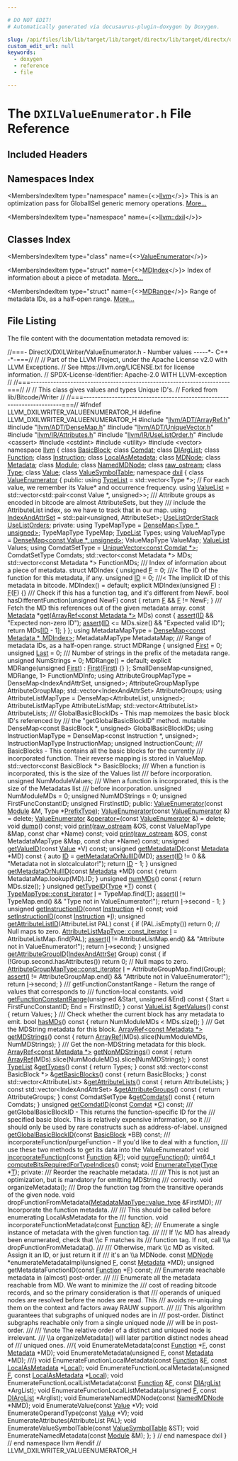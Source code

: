 ```yaml
---

# DO NOT EDIT!
# Automatically generated via docusaurus-plugin-doxygen by Doxygen.

slug: /api/files/lib/lib/target/lib/target/directx/lib/target/directx/dxilwriter/dxilvalueenumerator-h
custom_edit_url: null
keywords:
  - doxygen
  - reference
  - file

---
```





# The `DXILValueEnumerator.h` File Reference

<DoxygenPage pluginConfig={pluginConfig}>



## Included Headers

<IncludesList>
<IncludesListItem
  filePath="llvm/ADT/ArrayRef.h"
  permalink="/docs/api/files/include/include/llvm/include/llvm/adt/arrayref-h"
  isLocal="true" />
<IncludesListItem
  filePath="llvm/ADT/DenseMap.h"
  permalink="/docs/api/files/include/include/llvm/include/llvm/adt/densemap-h"
  isLocal="true" />
<IncludesListItem
  filePath="llvm/ADT/UniqueVector.h"
  permalink="/docs/api/files/include/include/llvm/include/llvm/adt/uniquevector-h"
  isLocal="true" />
<IncludesListItem
  filePath="llvm/IR/Attributes.h"
  permalink="/docs/api/files/include/include/llvm/include/llvm/ir/attributes-h"
  isLocal="true" />
<IncludesListItem
  filePath="llvm/IR/UseListOrder.h"
  permalink="/docs/api/files/include/include/llvm/include/llvm/ir/uselistorder-h"
  isLocal="true" />
<IncludesListItem
  filePath="cassert"
  permalink=""
  isLocal="false" />
<IncludesListItem
  filePath="cstdint"
  permalink=""
  isLocal="false" />
<IncludesListItem
  filePath="utility"
  permalink=""
  isLocal="false" />
<IncludesListItem
  filePath="vector"
  permalink=""
  isLocal="false" />
</IncludesList>

## Namespaces Index

<MembersIndex>

<MembersIndexItem
  type="namespace"
  name={<><a href="/docs/api/namespaces/llvm">llvm</a></>}>
This is an optimization pass for GlobalISel generic memory operations. <a href="/docs/api/namespaces/llvm/#details">More...</a>
</MembersIndexItem>

<MembersIndexItem
  type="namespace"
  name={<><a href="/docs/api/namespaces/llvm/dxil">llvm::dxil</a></>}>
</MembersIndexItem>

</MembersIndex>

## Classes Index

<MembersIndex>

<MembersIndexItem
  type="class"
  name={<><a href="/docs/api/classes/llvm/dxil/valueenumerator">ValueEnumerator</a></>}>
</MembersIndexItem>

<MembersIndexItem
  type="struct"
  name={<><a href="/docs/api/structs/llvm/dxil/valueenumerator/mdindex">MDIndex</a></>}>
Index of information about a piece of metadata. <a href="/docs/api/structs/llvm/dxil/valueenumerator/mdindex/#details">More...</a>
</MembersIndexItem>

<MembersIndexItem
  type="struct"
  name={<><a href="/docs/api/structs/llvm/dxil/valueenumerator/mdrange">MDRange</a></>}>
Range of metadata IDs, as a half-open range. <a href="/docs/api/structs/llvm/dxil/valueenumerator/mdrange/#details">More...</a>
</MembersIndexItem>

</MembersIndex>


## File Listing

The file content with the documentation metadata removed is:

<ProgramListing>

<Link id="l00001" /><CodeLine lineNumber="1"><Highlight kind="comment">//===- DirectX/DXILWriter/ValueEnumerator.h - Number values -----&#42;- C++ -&#42;-===//</Highlight><Highlight kind="normal"></Highlight></CodeLine>
<Link id="l00002" /><CodeLine lineNumber="2"><Highlight kind="normal"></Highlight><Highlight kind="comment">//</Highlight><Highlight kind="normal"></Highlight></CodeLine>
<Link id="l00003" /><CodeLine lineNumber="3"><Highlight kind="normal"></Highlight><Highlight kind="comment">// Part of the LLVM Project, under the Apache License v2.0 with LLVM Exceptions.</Highlight><Highlight kind="normal"></Highlight></CodeLine>
<Link id="l00004" /><CodeLine lineNumber="4"><Highlight kind="normal"></Highlight><Highlight kind="comment">// See https://llvm.org/LICENSE.txt for license information.</Highlight><Highlight kind="normal"></Highlight></CodeLine>
<Link id="l00005" /><CodeLine lineNumber="5"><Highlight kind="normal"></Highlight><Highlight kind="comment">// SPDX-License-Identifier: Apache-2.0 WITH LLVM-exception</Highlight><Highlight kind="normal"></Highlight></CodeLine>
<Link id="l00006" /><CodeLine lineNumber="6"><Highlight kind="normal"></Highlight><Highlight kind="comment">//</Highlight><Highlight kind="normal"></Highlight></CodeLine>
<Link id="l00007" /><CodeLine lineNumber="7"><Highlight kind="normal"></Highlight><Highlight kind="comment">//===----------------------------------------------------------------------===//</Highlight><Highlight kind="normal"></Highlight></CodeLine>
<Link id="l00008" /><CodeLine lineNumber="8"><Highlight kind="normal"></Highlight><Highlight kind="comment">//</Highlight><Highlight kind="normal"></Highlight></CodeLine>
<Link id="l00009" /><CodeLine lineNumber="9"><Highlight kind="normal"></Highlight><Highlight kind="comment">// This class gives values and types Unique ID&#39;s.</Highlight><Highlight kind="normal"></Highlight></CodeLine>
<Link id="l00010" /><CodeLine lineNumber="10"><Highlight kind="normal"></Highlight><Highlight kind="comment">// Forked from lib/Bitcode/Writer</Highlight><Highlight kind="normal"></Highlight></CodeLine>
<Link id="l00011" /><CodeLine lineNumber="11"><Highlight kind="normal"></Highlight><Highlight kind="comment">//</Highlight><Highlight kind="normal"></Highlight></CodeLine>
<Link id="l00012" /><CodeLine lineNumber="12"><Highlight kind="normal"></Highlight><Highlight kind="comment">//===----------------------------------------------------------------------===//</Highlight><Highlight kind="normal"></Highlight></CodeLine>
<Link id="l00013" /><CodeLine lineNumber="13"><Highlight kind="normal"></Highlight></CodeLine>
<Link id="l00014" /><CodeLine lineNumber="14"><Highlight kind="normal"></Highlight><Highlight kind="preprocessor">#ifndef LLVM&#95;DXILWRITER&#95;VALUEENUMERATOR&#95;H</Highlight><Highlight kind="normal"></Highlight></CodeLine>
<Link id="l00015" /><CodeLine lineNumber="15"><Highlight kind="normal"></Highlight><Highlight kind="preprocessor">#define LLVM&#95;DXILWRITER&#95;VALUEENUMERATOR&#95;H</Highlight><Highlight kind="normal"></Highlight></CodeLine>
<Link id="l00016" /><CodeLine lineNumber="16"><Highlight kind="normal"></Highlight></CodeLine>
<Link id="l00017" /><CodeLine lineNumber="17"><Highlight kind="normal"></Highlight><Highlight kind="preprocessor">#include &quot;<a href="/docs/api/files/include/include/llvm/include/llvm/adt/arrayref-h">llvm/ADT/ArrayRef.h</a>&quot;</Highlight><Highlight kind="normal"></Highlight></CodeLine>
<Link id="l00018" /><CodeLine lineNumber="18"><Highlight kind="normal"></Highlight><Highlight kind="preprocessor">#include &quot;<a href="/docs/api/files/include/include/llvm/include/llvm/adt/densemap-h">llvm/ADT/DenseMap.h</a>&quot;</Highlight><Highlight kind="normal"></Highlight></CodeLine>
<Link id="l00019" /><CodeLine lineNumber="19"><Highlight kind="normal"></Highlight><Highlight kind="preprocessor">#include &quot;<a href="/docs/api/files/include/include/llvm/include/llvm/adt/uniquevector-h">llvm/ADT/UniqueVector.h</a>&quot;</Highlight><Highlight kind="normal"></Highlight></CodeLine>
<Link id="l00020" /><CodeLine lineNumber="20"><Highlight kind="normal"></Highlight><Highlight kind="preprocessor">#include &quot;<a href="/docs/api/files/include/include/llvm/include/llvm/ir/attributes-h">llvm/IR/Attributes.h</a>&quot;</Highlight><Highlight kind="normal"></Highlight></CodeLine>
<Link id="l00021" /><CodeLine lineNumber="21"><Highlight kind="normal"></Highlight><Highlight kind="preprocessor">#include &quot;<a href="/docs/api/files/include/include/llvm/include/llvm/ir/uselistorder-h">llvm/IR/UseListOrder.h</a>&quot;</Highlight><Highlight kind="normal"></Highlight></CodeLine>
<Link id="l00022" /><CodeLine lineNumber="22"><Highlight kind="normal"></Highlight><Highlight kind="preprocessor">#include &lt;cassert&gt;</Highlight><Highlight kind="normal"></Highlight></CodeLine>
<Link id="l00023" /><CodeLine lineNumber="23"><Highlight kind="normal"></Highlight><Highlight kind="preprocessor">#include &lt;cstdint&gt;</Highlight><Highlight kind="normal"></Highlight></CodeLine>
<Link id="l00024" /><CodeLine lineNumber="24"><Highlight kind="normal"></Highlight><Highlight kind="preprocessor">#include &lt;utility&gt;</Highlight><Highlight kind="normal"></Highlight></CodeLine>
<Link id="l00025" /><CodeLine lineNumber="25"><Highlight kind="normal"></Highlight><Highlight kind="preprocessor">#include &lt;vector&gt;</Highlight><Highlight kind="normal"></Highlight></CodeLine>
<Link id="l00026" /><CodeLine lineNumber="26"><Highlight kind="normal"></Highlight></CodeLine>
<Link id="l00027" /><CodeLine lineNumber="27"><Highlight kind="normal"></Highlight><Highlight kind="keyword">namespace </Highlight><Highlight kind="normal"><a href="/docs/api/namespaces/llvm">llvm</a> &#123;</Highlight></CodeLine>
<Link id="l00028" /><CodeLine lineNumber="28"><Highlight kind="normal"></Highlight></CodeLine>
<Link id="l00029" /><CodeLine lineNumber="29"><Highlight kind="normal"></Highlight><Highlight kind="keyword">class </Highlight><Highlight kind="normal"><a href="/docs/api/classes/llvm/basicblock">BasicBlock</a>;</Highlight></CodeLine>
<Link id="l00030" /><CodeLine lineNumber="30"><Highlight kind="normal"></Highlight><Highlight kind="keyword">class </Highlight><Highlight kind="normal"><a href="/docs/api/classes/llvm/comdat">Comdat</a>;</Highlight></CodeLine>
<Link id="l00031" /><CodeLine lineNumber="31"><Highlight kind="normal"></Highlight><Highlight kind="keyword">class </Highlight><Highlight kind="normal"><a href="/docs/api/classes/llvm/diarglist">DIArgList</a>;</Highlight></CodeLine>
<Link id="l00032" /><CodeLine lineNumber="32"><Highlight kind="normal"></Highlight><Highlight kind="keyword">class </Highlight><Highlight kind="normal"><a href="/docs/api/classes/llvm/function">Function</a>;</Highlight></CodeLine>
<Link id="l00033" /><CodeLine lineNumber="33"><Highlight kind="normal"></Highlight><Highlight kind="keyword">class </Highlight><Highlight kind="normal"><a href="/docs/api/classes/llvm/instruction">Instruction</a>;</Highlight></CodeLine>
<Link id="l00034" /><CodeLine lineNumber="34"><Highlight kind="normal"></Highlight><Highlight kind="keyword">class </Highlight><Highlight kind="normal"><a href="/docs/api/classes/llvm/localasmetadata">LocalAsMetadata</a>;</Highlight></CodeLine>
<Link id="l00035" /><CodeLine lineNumber="35"><Highlight kind="normal"></Highlight><Highlight kind="keyword">class </Highlight><Highlight kind="normal"><a href="/docs/api/classes/llvm/mdnode">MDNode</a>;</Highlight></CodeLine>
<Link id="l00036" /><CodeLine lineNumber="36"><Highlight kind="normal"></Highlight><Highlight kind="keyword">class </Highlight><Highlight kind="normal"><a href="/docs/api/classes/llvm/metadata">Metadata</a>;</Highlight></CodeLine>
<Link id="l00037" /><CodeLine lineNumber="37"><Highlight kind="normal"></Highlight><Highlight kind="keyword">class </Highlight><Highlight kind="normal"><a href="/docs/api/classes/llvm/module">Module</a>;</Highlight></CodeLine>
<Link id="l00038" /><CodeLine lineNumber="38"><Highlight kind="normal"></Highlight><Highlight kind="keyword">class </Highlight><Highlight kind="normal"><a href="/docs/api/classes/llvm/namedmdnode">NamedMDNode</a>;</Highlight></CodeLine>
<Link id="l00039" /><CodeLine lineNumber="39"><Highlight kind="normal"></Highlight><Highlight kind="keyword">class </Highlight><Highlight kind="normal"><a href="/docs/api/classes/llvm/raw-ostream">raw&#95;ostream</a>;</Highlight></CodeLine>
<Link id="l00040" /><CodeLine lineNumber="40"><Highlight kind="normal"></Highlight><Highlight kind="keyword">class </Highlight><Highlight kind="normal"><a href="/docs/api/classes/llvm/type">Type</a>;</Highlight></CodeLine>
<Link id="l00041" /><CodeLine lineNumber="41"><Highlight kind="normal"></Highlight><Highlight kind="keyword">class </Highlight><Highlight kind="normal"><a href="/docs/api/classes/llvm/value">Value</a>;</Highlight></CodeLine>
<Link id="l00042" /><CodeLine lineNumber="42"><Highlight kind="normal"></Highlight><Highlight kind="keyword">class </Highlight><Highlight kind="normal"><a href="/docs/api/classes/llvm/valuesymboltable">ValueSymbolTable</a>;</Highlight></CodeLine>
<Link id="l00043" /><CodeLine lineNumber="43"><Highlight kind="normal"></Highlight></CodeLine>
<Link id="l00044" /><CodeLine lineNumber="44"><Highlight kind="normal"></Highlight><Highlight kind="keyword">namespace </Highlight><Highlight kind="normal"><a href="/docs/api/namespaces/llvm/dxil">dxil</a> &#123;</Highlight></CodeLine>
<Link id="l00045" /><CodeLine lineNumber="45"><Highlight kind="normal"></Highlight></CodeLine>
<Link id="l00046" /><CodeLine lineNumber="46" lineLink="/docs/api/classes/llvm/dxil/valueenumerator"><Highlight kind="normal"></Highlight><Highlight kind="keyword">class </Highlight><Highlight kind="normal"><a href="/docs/api/classes/llvm/dxil/valueenumerator/#a462551b180e939bad5a404fc6cb38a9b">ValueEnumerator</a> &#123;</Highlight></CodeLine>
<Link id="l00047" /><CodeLine lineNumber="47"><Highlight kind="normal"></Highlight><Highlight kind="keyword">public</Highlight><Highlight kind="normal">:</Highlight></CodeLine>
<Link id="l00048" /><CodeLine lineNumber="48" lineLink="/docs/api/classes/llvm/dxil/valueenumerator/#ac0af5db8d6ee429fc6fc30773bb7ff5f"><Highlight kind="normal">  </Highlight><Highlight kind="keyword">using </Highlight><Highlight kind="normal"><a href="/docs/api/classes/llvm/dxil/valueenumerator/#ac0af5db8d6ee429fc6fc30773bb7ff5f">TypeList</a> = std::vector&lt;Type &#42;&gt;;</Highlight></CodeLine>
<Link id="l00049" /><CodeLine lineNumber="49"><Highlight kind="normal"></Highlight></CodeLine>
<Link id="l00050" /><CodeLine lineNumber="50"><Highlight kind="normal">  </Highlight><Highlight kind="comment">// For each value, we remember its Value&#42; and occurrence frequency.</Highlight><Highlight kind="normal"></Highlight></CodeLine>
<Link id="l00051" /><CodeLine lineNumber="51" lineLink="/docs/api/classes/llvm/dxil/valueenumerator/#a500f47a5ec54168e714782aa5bd43ade"><Highlight kind="normal">  </Highlight><Highlight kind="keyword">using </Highlight><Highlight kind="normal"><a href="/docs/api/classes/llvm/dxil/valueenumerator/#a500f47a5ec54168e714782aa5bd43ade">ValueList</a> = std::vector&lt;std::pair&lt;const Value &#42;, unsigned&gt;&gt;;</Highlight></CodeLine>
<Link id="l00052" /><CodeLine lineNumber="52"><Highlight kind="normal"></Highlight><Highlight kind="comment"></Highlight></CodeLine>
<Link id="l00053" /><CodeLine lineNumber="53"><Highlight kind="comment">  /// Attribute groups as encoded in bitcode are almost AttributeSets, but they</Highlight></CodeLine>
<Link id="l00054" /><CodeLine lineNumber="54"><Highlight kind="comment">  /// include the AttributeList index, so we have to track that in our map.</Highlight><Highlight kind="normal"></Highlight></CodeLine>
<Link id="l00055" /><CodeLine lineNumber="55" lineLink="/docs/api/classes/llvm/dxil/valueenumerator/#a1c29858ac94eeebd2c97ff010566b499"><Highlight kind="normal">  </Highlight><Highlight kind="keyword">using </Highlight><Highlight kind="normal"><a href="/docs/api/classes/llvm/dxil/valueenumerator/#a1c29858ac94eeebd2c97ff010566b499">IndexAndAttrSet</a> = std::pair&lt;unsigned, AttributeSet&gt;;</Highlight></CodeLine>
<Link id="l00056" /><CodeLine lineNumber="56"><Highlight kind="normal"></Highlight></CodeLine>
<Link id="l00057" /><CodeLine lineNumber="57" lineLink="/docs/api/classes/llvm/dxil/valueenumerator/#ad850361c30d839e4d4dac76559042bbd"><Highlight kind="normal">  <a href="/docs/api/namespaces/llvm/#a9a43e3984f6c051e29ffdf7b92db894f">UseListOrderStack</a> <a href="/docs/api/classes/llvm/dxil/valueenumerator/#ad850361c30d839e4d4dac76559042bbd">UseListOrders</a>;</Highlight></CodeLine>
<Link id="l00058" /><CodeLine lineNumber="58"><Highlight kind="normal"></Highlight></CodeLine>
<Link id="l00059" /><CodeLine lineNumber="59"><Highlight kind="normal"></Highlight><Highlight kind="keyword">private</Highlight><Highlight kind="normal">:</Highlight></CodeLine>
<Link id="l00060" /><CodeLine lineNumber="60"><Highlight kind="normal">  </Highlight><Highlight kind="keyword">using </Highlight><Highlight kind="normal">TypeMapType = <a href="/docs/api/classes/llvm/densemap">DenseMap&lt;Type &#42;, unsigned&gt;</a>;</Highlight></CodeLine>
<Link id="l00061" /><CodeLine lineNumber="61"><Highlight kind="normal">  TypeMapType TypeMap;</Highlight></CodeLine>
<Link id="l00062" /><CodeLine lineNumber="62"><Highlight kind="normal">  <a href="/docs/api/classes/llvm/dxil/valueenumerator/#ac0af5db8d6ee429fc6fc30773bb7ff5f">TypeList</a> Types;</Highlight></CodeLine>
<Link id="l00063" /><CodeLine lineNumber="63"><Highlight kind="normal"></Highlight></CodeLine>
<Link id="l00064" /><CodeLine lineNumber="64"><Highlight kind="normal">  </Highlight><Highlight kind="keyword">using </Highlight><Highlight kind="normal">ValueMapType = <a href="/docs/api/classes/llvm/densemap">DenseMap&lt;const Value &#42;, unsigned&gt;</a>;</Highlight></CodeLine>
<Link id="l00065" /><CodeLine lineNumber="65"><Highlight kind="normal">  ValueMapType ValueMap;</Highlight></CodeLine>
<Link id="l00066" /><CodeLine lineNumber="66"><Highlight kind="normal">  <a href="/docs/api/classes/llvm/dxil/valueenumerator/#a500f47a5ec54168e714782aa5bd43ade">ValueList</a> Values;</Highlight></CodeLine>
<Link id="l00067" /><CodeLine lineNumber="67"><Highlight kind="normal"></Highlight></CodeLine>
<Link id="l00068" /><CodeLine lineNumber="68"><Highlight kind="normal">  </Highlight><Highlight kind="keyword">using </Highlight><Highlight kind="normal">ComdatSetType = <a href="/docs/api/classes/llvm/uniquevector">UniqueVector&lt;const Comdat &#42;&gt;</a>;</Highlight></CodeLine>
<Link id="l00069" /><CodeLine lineNumber="69"><Highlight kind="normal">  ComdatSetType Comdats;</Highlight></CodeLine>
<Link id="l00070" /><CodeLine lineNumber="70"><Highlight kind="normal"></Highlight></CodeLine>
<Link id="l00071" /><CodeLine lineNumber="71"><Highlight kind="normal">  std::vector&lt;const Metadata &#42;&gt; MDs;</Highlight></CodeLine>
<Link id="l00072" /><CodeLine lineNumber="72"><Highlight kind="normal">  std::vector&lt;const Metadata &#42;&gt; FunctionMDs;</Highlight></CodeLine>
<Link id="l00073" /><CodeLine lineNumber="73"><Highlight kind="normal"></Highlight><Highlight kind="comment"></Highlight></CodeLine>
<Link id="l00074" /><CodeLine lineNumber="74"><Highlight kind="comment">  /// Index of information about a piece of metadata.</Highlight><Highlight kind="normal"></Highlight></CodeLine>
<Link id="l00075" /><CodeLine lineNumber="75"><Highlight kind="normal">  </Highlight><Highlight kind="keyword">struct </Highlight><Highlight kind="normal">MDIndex &#123;</Highlight></CodeLine>
<Link id="l00076" /><CodeLine lineNumber="76"><Highlight kind="normal">    </Highlight><Highlight kind="keywordtype">unsigned</Highlight><Highlight kind="normal"> <a href="/docs/api/files/lib/lib/support/md5-cpp/#a96d73bbd7af15cb1fc38c3f4a3bd82e9">F</a> = 0;  </Highlight><Highlight kind="comment">///&lt; The ID of the function for this metadata, if any.</Highlight><Highlight kind="normal"></Highlight></CodeLine>
<Link id="l00077" /><CodeLine lineNumber="77"><Highlight kind="normal">    </Highlight><Highlight kind="keywordtype">unsigned</Highlight><Highlight kind="normal"> <a href="/docs/api/namespaces/llvm/callingconv/#abdf8cf606905c10634e831390981b0ed">ID</a> = 0; </Highlight><Highlight kind="comment">///&lt; The implicit ID of this metadata in bitcode.</Highlight><Highlight kind="normal"></Highlight></CodeLine>
<Link id="l00078" /><CodeLine lineNumber="78"><Highlight kind="normal"></Highlight></CodeLine>
<Link id="l00079" /><CodeLine lineNumber="79"><Highlight kind="normal">    MDIndex() = </Highlight><Highlight kind="keywordflow">default</Highlight><Highlight kind="normal">;</Highlight></CodeLine>
<Link id="l00080" /><CodeLine lineNumber="80"><Highlight kind="normal">    </Highlight><Highlight kind="keyword">explicit</Highlight><Highlight kind="normal"> MDIndex(</Highlight><Highlight kind="keywordtype">unsigned</Highlight><Highlight kind="normal"> <a href="/docs/api/files/lib/lib/support/md5-cpp/#a96d73bbd7af15cb1fc38c3f4a3bd82e9">F</a>) : <a href="/docs/api/files/lib/lib/support/md5-cpp/#a96d73bbd7af15cb1fc38c3f4a3bd82e9">F</a>(<a href="/docs/api/files/lib/lib/support/md5-cpp/#a96d73bbd7af15cb1fc38c3f4a3bd82e9">F</a>) &#123;&#125;</Highlight></CodeLine>
<Link id="l00081" /><CodeLine lineNumber="81"><Highlight kind="normal"></Highlight><Highlight kind="comment"></Highlight></CodeLine>
<Link id="l00082" /><CodeLine lineNumber="82"><Highlight kind="comment">    /// Check if this has a function tag, and it&#39;s different from NewF.</Highlight><Highlight kind="normal"></Highlight></CodeLine>
<Link id="l00083" /><CodeLine lineNumber="83"><Highlight kind="normal">    </Highlight><Highlight kind="keywordtype">bool</Highlight><Highlight kind="normal"> hasDifferentFunction(</Highlight><Highlight kind="keywordtype">unsigned</Highlight><Highlight kind="normal"> NewF)</Highlight><Highlight kind="keyword"> const </Highlight><Highlight kind="normal">&#123; </Highlight><Highlight kind="keywordflow">return</Highlight><Highlight kind="normal"> <a href="/docs/api/files/lib/lib/support/md5-cpp/#a96d73bbd7af15cb1fc38c3f4a3bd82e9">F</a> &amp;&amp; <a href="/docs/api/files/lib/lib/support/md5-cpp/#a96d73bbd7af15cb1fc38c3f4a3bd82e9">F</a> != NewF; &#125;</Highlight></CodeLine>
<Link id="l00084" /><CodeLine lineNumber="84"><Highlight kind="normal"></Highlight><Highlight kind="comment"></Highlight></CodeLine>
<Link id="l00085" /><CodeLine lineNumber="85"><Highlight kind="comment">    /// Fetch the MD this references out of the given metadata array.</Highlight><Highlight kind="normal"></Highlight></CodeLine>
<Link id="l00086" /><CodeLine lineNumber="86"><Highlight kind="normal">    </Highlight><Highlight kind="keyword">const</Highlight><Highlight kind="normal"> <a href="/docs/api/classes/llvm/metadata">Metadata</a> &#42;<a href="/docs/api/namespaces/llvm/#a73257f51950d9ea50955e3fb9c724a25">get</a>(<a href="/docs/api/classes/llvm/arrayref">ArrayRef&lt;const Metadata &#42;&gt;</a> MDs)</Highlight><Highlight kind="keyword"> const </Highlight><Highlight kind="normal">&#123;</Highlight></CodeLine>
<Link id="l00087" /><CodeLine lineNumber="87"><Highlight kind="normal">      <a href="/docs/api/files/lib/lib/target/lib/target/amdgpu/silowercontrolflow-cpp/#a4868c5d81c5ccc98c47aeab6244346a0">assert</a>(<a href="/docs/api/namespaces/llvm/callingconv/#abdf8cf606905c10634e831390981b0ed">ID</a> &amp;&amp; </Highlight><Highlight kind="stringliteral">&quot;Expected non-zero ID&quot;</Highlight><Highlight kind="normal">);</Highlight></CodeLine>
<Link id="l00088" /><CodeLine lineNumber="88"><Highlight kind="normal">      <a href="/docs/api/files/lib/lib/target/lib/target/amdgpu/silowercontrolflow-cpp/#a4868c5d81c5ccc98c47aeab6244346a0">assert</a>(<a href="/docs/api/namespaces/llvm/callingconv/#abdf8cf606905c10634e831390981b0ed">ID</a> &lt;= MDs.size() &amp;&amp; </Highlight><Highlight kind="stringliteral">&quot;Expected valid ID&quot;</Highlight><Highlight kind="normal">);</Highlight></CodeLine>
<Link id="l00089" /><CodeLine lineNumber="89"><Highlight kind="normal">      </Highlight><Highlight kind="keywordflow">return</Highlight><Highlight kind="normal"> MDs&#91;<a href="/docs/api/namespaces/llvm/callingconv/#abdf8cf606905c10634e831390981b0ed">ID</a> - 1&#93;;</Highlight></CodeLine>
<Link id="l00090" /><CodeLine lineNumber="90"><Highlight kind="normal">    &#125;</Highlight></CodeLine>
<Link id="l00091" /><CodeLine lineNumber="91"><Highlight kind="normal">  &#125;;</Highlight></CodeLine>
<Link id="l00092" /><CodeLine lineNumber="92"><Highlight kind="normal"></Highlight></CodeLine>
<Link id="l00093" /><CodeLine lineNumber="93"><Highlight kind="normal">  </Highlight><Highlight kind="keyword">using </Highlight><Highlight kind="normal">MetadataMapType = <a href="/docs/api/classes/llvm/densemap">DenseMap&lt;const Metadata &#42;, MDIndex&gt;</a>;</Highlight></CodeLine>
<Link id="l00094" /><CodeLine lineNumber="94"><Highlight kind="normal">  MetadataMapType MetadataMap;</Highlight></CodeLine>
<Link id="l00095" /><CodeLine lineNumber="95"><Highlight kind="normal"></Highlight><Highlight kind="comment"></Highlight></CodeLine>
<Link id="l00096" /><CodeLine lineNumber="96"><Highlight kind="comment">  /// Range of metadata IDs, as a half-open range.</Highlight><Highlight kind="normal"></Highlight></CodeLine>
<Link id="l00097" /><CodeLine lineNumber="97"><Highlight kind="normal">  </Highlight><Highlight kind="keyword">struct </Highlight><Highlight kind="normal">MDRange &#123;</Highlight></CodeLine>
<Link id="l00098" /><CodeLine lineNumber="98"><Highlight kind="normal">    </Highlight><Highlight kind="keywordtype">unsigned</Highlight><Highlight kind="normal"> <a href="/docs/api/namespaces/llvm/#a9eb4f5b98b70ee4fab9614ed58282c1fa7fb55ed0b7a30342ba6da306428cae04">First</a> = 0;</Highlight></CodeLine>
<Link id="l00099" /><CodeLine lineNumber="99"><Highlight kind="normal">    </Highlight><Highlight kind="keywordtype">unsigned</Highlight><Highlight kind="normal"> <a href="/docs/api/namespaces/llvm/#ac10d13c57a7adf4a1f140afd5321309bad55b30607c2a9a2616347d6edb789f6b">Last</a> = 0;</Highlight></CodeLine>
<Link id="l00100" /><CodeLine lineNumber="100"><Highlight kind="normal"></Highlight><Highlight kind="comment"></Highlight></CodeLine>
<Link id="l00101" /><CodeLine lineNumber="101"><Highlight kind="comment">    /// Number of strings in the prefix of the metadata range.</Highlight><Highlight kind="normal"></Highlight></CodeLine>
<Link id="l00102" /><CodeLine lineNumber="102"><Highlight kind="normal">    </Highlight><Highlight kind="keywordtype">unsigned</Highlight><Highlight kind="normal"> NumStrings = 0;</Highlight></CodeLine>
<Link id="l00103" /><CodeLine lineNumber="103"><Highlight kind="normal"></Highlight></CodeLine>
<Link id="l00104" /><CodeLine lineNumber="104"><Highlight kind="normal">    MDRange() = </Highlight><Highlight kind="keywordflow">default</Highlight><Highlight kind="normal">;</Highlight></CodeLine>
<Link id="l00105" /><CodeLine lineNumber="105"><Highlight kind="normal">    </Highlight><Highlight kind="keyword">explicit</Highlight><Highlight kind="normal"> MDRange(</Highlight><Highlight kind="keywordtype">unsigned</Highlight><Highlight kind="normal"> <a href="/docs/api/namespaces/llvm/#a9eb4f5b98b70ee4fab9614ed58282c1fa7fb55ed0b7a30342ba6da306428cae04">First</a>) : <a href="/docs/api/namespaces/llvm/#a9eb4f5b98b70ee4fab9614ed58282c1fa7fb55ed0b7a30342ba6da306428cae04">First</a>(<a href="/docs/api/namespaces/llvm/#a9eb4f5b98b70ee4fab9614ed58282c1fa7fb55ed0b7a30342ba6da306428cae04">First</a>) &#123;&#125;</Highlight></CodeLine>
<Link id="l00106" /><CodeLine lineNumber="106"><Highlight kind="normal">  &#125;;</Highlight></CodeLine>
<Link id="l00107" /><CodeLine lineNumber="107"><Highlight kind="normal">  SmallDenseMap&lt;unsigned, MDRange, 1&gt; FunctionMDInfo;</Highlight></CodeLine>
<Link id="l00108" /><CodeLine lineNumber="108"><Highlight kind="normal"></Highlight></CodeLine>
<Link id="l00109" /><CodeLine lineNumber="109"><Highlight kind="normal">  </Highlight><Highlight kind="keyword">using </Highlight><Highlight kind="normal">AttributeGroupMapType = DenseMap&lt;IndexAndAttrSet, unsigned&gt;;</Highlight></CodeLine>
<Link id="l00110" /><CodeLine lineNumber="110"><Highlight kind="normal">  AttributeGroupMapType AttributeGroupMap;</Highlight></CodeLine>
<Link id="l00111" /><CodeLine lineNumber="111"><Highlight kind="normal">  std::vector&lt;IndexAndAttrSet&gt; AttributeGroups;</Highlight></CodeLine>
<Link id="l00112" /><CodeLine lineNumber="112"><Highlight kind="normal"></Highlight></CodeLine>
<Link id="l00113" /><CodeLine lineNumber="113"><Highlight kind="normal">  </Highlight><Highlight kind="keyword">using </Highlight><Highlight kind="normal">AttributeListMapType = DenseMap&lt;AttributeList, unsigned&gt;;</Highlight></CodeLine>
<Link id="l00114" /><CodeLine lineNumber="114"><Highlight kind="normal">  AttributeListMapType AttributeListMap;</Highlight></CodeLine>
<Link id="l00115" /><CodeLine lineNumber="115"><Highlight kind="normal">  std::vector&lt;AttributeList&gt; AttributeLists;</Highlight></CodeLine>
<Link id="l00116" /><CodeLine lineNumber="116"><Highlight kind="normal"></Highlight><Highlight kind="comment"></Highlight></CodeLine>
<Link id="l00117" /><CodeLine lineNumber="117"><Highlight kind="comment">  /// GlobalBasicBlockIDs - This map memoizes the basic block ID&#39;s referenced by</Highlight></CodeLine>
<Link id="l00118" /><CodeLine lineNumber="118"><Highlight kind="comment">  /// the &quot;getGlobalBasicBlockID&quot; method.</Highlight><Highlight kind="normal"></Highlight></CodeLine>
<Link id="l00119" /><CodeLine lineNumber="119"><Highlight kind="normal">  </Highlight><Highlight kind="keyword">mutable</Highlight><Highlight kind="normal"> DenseMap&lt;const BasicBlock &#42;, unsigned&gt; GlobalBasicBlockIDs;</Highlight></CodeLine>
<Link id="l00120" /><CodeLine lineNumber="120"><Highlight kind="normal"></Highlight></CodeLine>
<Link id="l00121" /><CodeLine lineNumber="121"><Highlight kind="normal">  </Highlight><Highlight kind="keyword">using </Highlight><Highlight kind="normal">InstructionMapType = DenseMap&lt;const Instruction &#42;, unsigned&gt;;</Highlight></CodeLine>
<Link id="l00122" /><CodeLine lineNumber="122"><Highlight kind="normal">  InstructionMapType InstructionMap;</Highlight></CodeLine>
<Link id="l00123" /><CodeLine lineNumber="123"><Highlight kind="normal">  </Highlight><Highlight kind="keywordtype">unsigned</Highlight><Highlight kind="normal"> InstructionCount;</Highlight></CodeLine>
<Link id="l00124" /><CodeLine lineNumber="124"><Highlight kind="normal"></Highlight><Highlight kind="comment"></Highlight></CodeLine>
<Link id="l00125" /><CodeLine lineNumber="125"><Highlight kind="comment">  /// BasicBlocks - This contains all the basic blocks for the currently</Highlight></CodeLine>
<Link id="l00126" /><CodeLine lineNumber="126"><Highlight kind="comment">  /// incorporated function.  Their reverse mapping is stored in ValueMap.</Highlight><Highlight kind="normal"></Highlight></CodeLine>
<Link id="l00127" /><CodeLine lineNumber="127"><Highlight kind="normal">  std::vector&lt;const BasicBlock &#42;&gt; BasicBlocks;</Highlight></CodeLine>
<Link id="l00128" /><CodeLine lineNumber="128"><Highlight kind="normal"></Highlight><Highlight kind="comment"></Highlight></CodeLine>
<Link id="l00129" /><CodeLine lineNumber="129"><Highlight kind="comment">  /// When a function is incorporated, this is the size of the Values list</Highlight></CodeLine>
<Link id="l00130" /><CodeLine lineNumber="130"><Highlight kind="comment">  /// before incorporation.</Highlight><Highlight kind="normal"></Highlight></CodeLine>
<Link id="l00131" /><CodeLine lineNumber="131"><Highlight kind="normal">  </Highlight><Highlight kind="keywordtype">unsigned</Highlight><Highlight kind="normal"> NumModuleValues;</Highlight></CodeLine>
<Link id="l00132" /><CodeLine lineNumber="132"><Highlight kind="normal"></Highlight><Highlight kind="comment"></Highlight></CodeLine>
<Link id="l00133" /><CodeLine lineNumber="133"><Highlight kind="comment">  /// When a function is incorporated, this is the size of the Metadatas list</Highlight></CodeLine>
<Link id="l00134" /><CodeLine lineNumber="134"><Highlight kind="comment">  /// before incorporation.</Highlight><Highlight kind="normal"></Highlight></CodeLine>
<Link id="l00135" /><CodeLine lineNumber="135"><Highlight kind="normal">  </Highlight><Highlight kind="keywordtype">unsigned</Highlight><Highlight kind="normal"> NumModuleMDs = 0;</Highlight></CodeLine>
<Link id="l00136" /><CodeLine lineNumber="136"><Highlight kind="normal">  </Highlight><Highlight kind="keywordtype">unsigned</Highlight><Highlight kind="normal"> NumMDStrings = 0;</Highlight></CodeLine>
<Link id="l00137" /><CodeLine lineNumber="137"><Highlight kind="normal"></Highlight></CodeLine>
<Link id="l00138" /><CodeLine lineNumber="138"><Highlight kind="normal">  </Highlight><Highlight kind="keywordtype">unsigned</Highlight><Highlight kind="normal"> FirstFuncConstantID;</Highlight></CodeLine>
<Link id="l00139" /><CodeLine lineNumber="139"><Highlight kind="normal">  </Highlight><Highlight kind="keywordtype">unsigned</Highlight><Highlight kind="normal"> FirstInstID;</Highlight></CodeLine>
<Link id="l00140" /><CodeLine lineNumber="140"><Highlight kind="normal"></Highlight></CodeLine>
<Link id="l00141" /><CodeLine lineNumber="141"><Highlight kind="normal"></Highlight><Highlight kind="keyword">public</Highlight><Highlight kind="normal">:</Highlight></CodeLine>
<Link id="l00142" /><CodeLine lineNumber="142"><Highlight kind="normal">  <a href="/docs/api/classes/llvm/dxil/valueenumerator/#a462551b180e939bad5a404fc6cb38a9b">ValueEnumerator</a>(</Highlight><Highlight kind="keyword">const</Highlight><Highlight kind="normal"> <a href="/docs/api/files/lib/lib/codegen/machinecheckdebugify-cpp/#a85892acfa8970627e9bd9c9815f15c25">Module</a> &amp;M, Type &#42;<a href="/docs/api/files/lib/lib/ir/asmwriter-cpp/#aec73ab739d6b324c9753c7071afd6c2f">PrefixType</a>);</Highlight></CodeLine>
<Link id="l00143" /><CodeLine lineNumber="143" lineLink="/docs/api/classes/llvm/dxil/valueenumerator/#ad277f8b054dba63761c3d9129533f6bf"><Highlight kind="normal">  <a href="/docs/api/classes/llvm/dxil/valueenumerator/#ad277f8b054dba63761c3d9129533f6bf">ValueEnumerator</a>(</Highlight><Highlight kind="keyword">const</Highlight><Highlight kind="normal"> <a href="/docs/api/classes/llvm/dxil/valueenumerator/#a462551b180e939bad5a404fc6cb38a9b">ValueEnumerator</a> &amp;) = </Highlight><Highlight kind="keyword">delete</Highlight><Highlight kind="normal">;</Highlight></CodeLine>
<Link id="l00144" /><CodeLine lineNumber="144" lineLink="/docs/api/classes/llvm/dxil/valueenumerator/#a795992be3f5d887ec3be8b296686b6b5"><Highlight kind="normal">  <a href="/docs/api/classes/llvm/dxil/valueenumerator/#a462551b180e939bad5a404fc6cb38a9b">ValueEnumerator</a> &amp;<a href="/docs/api/classes/llvm/dxil/valueenumerator/#a795992be3f5d887ec3be8b296686b6b5">operator=</a>(</Highlight><Highlight kind="keyword">const</Highlight><Highlight kind="normal"> <a href="/docs/api/classes/llvm/dxil/valueenumerator/#a462551b180e939bad5a404fc6cb38a9b">ValueEnumerator</a> &amp;) = </Highlight><Highlight kind="keyword">delete</Highlight><Highlight kind="normal">;</Highlight></CodeLine>
<Link id="l00145" /><CodeLine lineNumber="145"><Highlight kind="normal"></Highlight></CodeLine>
<Link id="l00146" /><CodeLine lineNumber="146" lineLink="/docs/api/classes/llvm/dxil/valueenumerator/#a7afb2ba57f754a82e9d11e4ed34e7a0e"><Highlight kind="normal">  </Highlight><Highlight kind="keywordtype">void</Highlight><Highlight kind="normal"> <a href="/docs/api/classes/llvm/dxil/valueenumerator/#a7afb2ba57f754a82e9d11e4ed34e7a0e">dump</a>() </Highlight><Highlight kind="keyword">const</Highlight><Highlight kind="normal">;</Highlight></CodeLine>
<Link id="l00147" /><CodeLine lineNumber="147" lineLink="/docs/api/classes/llvm/dxil/valueenumerator/#aa98b0115730d6020c83d8ca797b6bdfa"><Highlight kind="normal">  </Highlight><Highlight kind="keywordtype">void</Highlight><Highlight kind="normal"> <a href="/docs/api/classes/llvm/dxil/valueenumerator/#aa98b0115730d6020c83d8ca797b6bdfa">print</a>(<a href="/docs/api/classes/llvm/raw-ostream">raw&#95;ostream</a> &amp;OS, </Highlight><Highlight kind="keyword">const</Highlight><Highlight kind="normal"> ValueMapType &amp;Map, </Highlight><Highlight kind="keyword">const</Highlight><Highlight kind="normal"> </Highlight><Highlight kind="keywordtype">char</Highlight><Highlight kind="normal"> &#42;Name) </Highlight><Highlight kind="keyword">const</Highlight><Highlight kind="normal">;</Highlight></CodeLine>
<Link id="l00148" /><CodeLine lineNumber="148" lineLink="/docs/api/classes/llvm/dxil/valueenumerator/#a8bf1a5429d851a271c2d307a5140f193"><Highlight kind="normal">  </Highlight><Highlight kind="keywordtype">void</Highlight><Highlight kind="normal"> <a href="/docs/api/classes/llvm/dxil/valueenumerator/#a8bf1a5429d851a271c2d307a5140f193">print</a>(<a href="/docs/api/classes/llvm/raw-ostream">raw&#95;ostream</a> &amp;OS, </Highlight><Highlight kind="keyword">const</Highlight><Highlight kind="normal"> MetadataMapType &amp;Map,</Highlight></CodeLine>
<Link id="l00149" /><CodeLine lineNumber="149"><Highlight kind="normal">             </Highlight><Highlight kind="keyword">const</Highlight><Highlight kind="normal"> </Highlight><Highlight kind="keywordtype">char</Highlight><Highlight kind="normal"> &#42;Name) </Highlight><Highlight kind="keyword">const</Highlight><Highlight kind="normal">;</Highlight></CodeLine>
<Link id="l00150" /><CodeLine lineNumber="150"><Highlight kind="normal"></Highlight></CodeLine>
<Link id="l00151" /><CodeLine lineNumber="151" lineLink="/docs/api/classes/llvm/dxil/valueenumerator/#a0f5257c82a8bcfa88ffb28059314bc03"><Highlight kind="normal">  </Highlight><Highlight kind="keywordtype">unsigned</Highlight><Highlight kind="normal"> <a href="/docs/api/classes/llvm/dxil/valueenumerator/#a0f5257c82a8bcfa88ffb28059314bc03">getValueID</a>(</Highlight><Highlight kind="keyword">const</Highlight><Highlight kind="normal"> <a href="/docs/api/classes/llvm/value">Value</a> &#42;V) </Highlight><Highlight kind="keyword">const</Highlight><Highlight kind="normal">;</Highlight></CodeLine>
<Link id="l00152" /><CodeLine lineNumber="152"><Highlight kind="normal"></Highlight></CodeLine>
<Link id="l00153" /><CodeLine lineNumber="153" lineLink="/docs/api/classes/llvm/dxil/valueenumerator/#a5e1aaee48a9972d579f8d851876bf72a"><Highlight kind="normal">  </Highlight><Highlight kind="keywordtype">unsigned</Highlight><Highlight kind="normal"> <a href="/docs/api/classes/llvm/dxil/valueenumerator/#a5e1aaee48a9972d579f8d851876bf72a">getMetadataID</a>(</Highlight><Highlight kind="keyword">const</Highlight><Highlight kind="normal"> <a href="/docs/api/classes/llvm/metadata">Metadata</a> &#42;MD)</Highlight><Highlight kind="keyword"> const </Highlight><Highlight kind="normal">&#123;</Highlight></CodeLine>
<Link id="l00154" /><CodeLine lineNumber="154"><Highlight kind="normal">    </Highlight><Highlight kind="keyword">auto</Highlight><Highlight kind="normal"> <a href="/docs/api/namespaces/llvm/callingconv/#abdf8cf606905c10634e831390981b0ed">ID</a> = <a href="/docs/api/classes/llvm/dxil/valueenumerator/#a3d172d0368ef83377333762703629aec">getMetadataOrNullID</a>(MD);</Highlight></CodeLine>
<Link id="l00155" /><CodeLine lineNumber="155"><Highlight kind="normal">    <a href="/docs/api/files/lib/lib/target/lib/target/amdgpu/silowercontrolflow-cpp/#a4868c5d81c5ccc98c47aeab6244346a0">assert</a>(<a href="/docs/api/namespaces/llvm/callingconv/#abdf8cf606905c10634e831390981b0ed">ID</a> != 0 &amp;&amp; </Highlight><Highlight kind="stringliteral">&quot;Metadata not in slotcalculator!&quot;</Highlight><Highlight kind="normal">);</Highlight></CodeLine>
<Link id="l00156" /><CodeLine lineNumber="156"><Highlight kind="normal">    </Highlight><Highlight kind="keywordflow">return</Highlight><Highlight kind="normal"> <a href="/docs/api/namespaces/llvm/callingconv/#abdf8cf606905c10634e831390981b0ed">ID</a> - 1;</Highlight></CodeLine>
<Link id="l00157" /><CodeLine lineNumber="157"><Highlight kind="normal">  &#125;</Highlight></CodeLine>
<Link id="l00158" /><CodeLine lineNumber="158"><Highlight kind="normal"></Highlight></CodeLine>
<Link id="l00159" /><CodeLine lineNumber="159" lineLink="/docs/api/classes/llvm/dxil/valueenumerator/#a3d172d0368ef83377333762703629aec"><Highlight kind="normal">  </Highlight><Highlight kind="keywordtype">unsigned</Highlight><Highlight kind="normal"> <a href="/docs/api/classes/llvm/dxil/valueenumerator/#a3d172d0368ef83377333762703629aec">getMetadataOrNullID</a>(</Highlight><Highlight kind="keyword">const</Highlight><Highlight kind="normal"> <a href="/docs/api/classes/llvm/metadata">Metadata</a> &#42;MD)</Highlight><Highlight kind="keyword"> const </Highlight><Highlight kind="normal">&#123;</Highlight></CodeLine>
<Link id="l00160" /><CodeLine lineNumber="160"><Highlight kind="normal">    </Highlight><Highlight kind="keywordflow">return</Highlight><Highlight kind="normal"> MetadataMap.lookup(MD).ID;</Highlight></CodeLine>
<Link id="l00161" /><CodeLine lineNumber="161"><Highlight kind="normal">  &#125;</Highlight></CodeLine>
<Link id="l00162" /><CodeLine lineNumber="162"><Highlight kind="normal"></Highlight></CodeLine>
<Link id="l00163" /><CodeLine lineNumber="163" lineLink="/docs/api/classes/llvm/dxil/valueenumerator/#af13d9a92b4a7c28de9b74448a990ca3a"><Highlight kind="normal">  </Highlight><Highlight kind="keywordtype">unsigned</Highlight><Highlight kind="normal"> <a href="/docs/api/classes/llvm/dxil/valueenumerator/#af13d9a92b4a7c28de9b74448a990ca3a">numMDs</a>()</Highlight><Highlight kind="keyword"> const </Highlight><Highlight kind="normal">&#123; </Highlight><Highlight kind="keywordflow">return</Highlight><Highlight kind="normal"> MDs.size(); &#125;</Highlight></CodeLine>
<Link id="l00164" /><CodeLine lineNumber="164"><Highlight kind="normal"></Highlight></CodeLine>
<Link id="l00165" /><CodeLine lineNumber="165" lineLink="/docs/api/classes/llvm/dxil/valueenumerator/#accdbf5c75235e23b320fd1044976a3c0"><Highlight kind="normal">  </Highlight><Highlight kind="keywordtype">unsigned</Highlight><Highlight kind="normal"> <a href="/docs/api/classes/llvm/dxil/valueenumerator/#accdbf5c75235e23b320fd1044976a3c0">getTypeID</a>(<a href="/docs/api/classes/llvm/type">Type</a> &#42;<a href="/docs/api/files/lib/lib/target/lib/target/mips/mips16isellowering-cpp/#a0acb682b8260ab1c60b918599864e2e5">T</a>)</Highlight><Highlight kind="keyword"> const </Highlight><Highlight kind="normal">&#123;</Highlight></CodeLine>
<Link id="l00166" /><CodeLine lineNumber="166"><Highlight kind="normal">    <a href="/docs/api/classes/llvm/densemapbase/#a5784c312872bef21d9344dae0a0e8fc0">TypeMapType::const&#95;iterator</a> <a href="/docs/api/files/lib/lib/support/md5-cpp/#ac0eafdc9ee161b71e7af98af736952fd">I</a> = TypeMap.find(<a href="/docs/api/files/lib/lib/target/lib/target/mips/mips16isellowering-cpp/#a0acb682b8260ab1c60b918599864e2e5">T</a>);</Highlight></CodeLine>
<Link id="l00167" /><CodeLine lineNumber="167"><Highlight kind="normal">    <a href="/docs/api/files/lib/lib/target/lib/target/amdgpu/silowercontrolflow-cpp/#a4868c5d81c5ccc98c47aeab6244346a0">assert</a>(<a href="/docs/api/files/lib/lib/support/md5-cpp/#ac0eafdc9ee161b71e7af98af736952fd">I</a> != TypeMap.end() &amp;&amp; </Highlight><Highlight kind="stringliteral">&quot;Type not in ValueEnumerator!&quot;</Highlight><Highlight kind="normal">);</Highlight></CodeLine>
<Link id="l00168" /><CodeLine lineNumber="168"><Highlight kind="normal">    </Highlight><Highlight kind="keywordflow">return</Highlight><Highlight kind="normal"> <a href="/docs/api/files/lib/lib/support/md5-cpp/#ac0eafdc9ee161b71e7af98af736952fd">I</a>-&gt;second - 1;</Highlight></CodeLine>
<Link id="l00169" /><CodeLine lineNumber="169"><Highlight kind="normal">  &#125;</Highlight></CodeLine>
<Link id="l00170" /><CodeLine lineNumber="170"><Highlight kind="normal"></Highlight></CodeLine>
<Link id="l00171" /><CodeLine lineNumber="171" lineLink="/docs/api/classes/llvm/dxil/valueenumerator/#ace79892328c63f1e2fe3d176c4f7e220"><Highlight kind="normal">  </Highlight><Highlight kind="keywordtype">unsigned</Highlight><Highlight kind="normal"> <a href="/docs/api/classes/llvm/dxil/valueenumerator/#ace79892328c63f1e2fe3d176c4f7e220">getInstructionID</a>(</Highlight><Highlight kind="keyword">const</Highlight><Highlight kind="normal"> <a href="/docs/api/classes/llvm/instruction">Instruction</a> &#42;<a href="/docs/api/files/lib/lib/support/md5-cpp/#ac0eafdc9ee161b71e7af98af736952fd">I</a>) </Highlight><Highlight kind="keyword">const</Highlight><Highlight kind="normal">;</Highlight></CodeLine>
<Link id="l00172" /><CodeLine lineNumber="172" lineLink="/docs/api/classes/llvm/dxil/valueenumerator/#a32e8c70b032551232a6b91f72e8a492a"><Highlight kind="normal">  </Highlight><Highlight kind="keywordtype">void</Highlight><Highlight kind="normal"> <a href="/docs/api/classes/llvm/dxil/valueenumerator/#a32e8c70b032551232a6b91f72e8a492a">setInstructionID</a>(</Highlight><Highlight kind="keyword">const</Highlight><Highlight kind="normal"> <a href="/docs/api/classes/llvm/instruction">Instruction</a> &#42;<a href="/docs/api/files/lib/lib/support/md5-cpp/#ac0eafdc9ee161b71e7af98af736952fd">I</a>);</Highlight></CodeLine>
<Link id="l00173" /><CodeLine lineNumber="173"><Highlight kind="normal"></Highlight></CodeLine>
<Link id="l00174" /><CodeLine lineNumber="174" lineLink="/docs/api/classes/llvm/dxil/valueenumerator/#a59914e9dccb00b57d22367af49ee63ce"><Highlight kind="normal">  </Highlight><Highlight kind="keywordtype">unsigned</Highlight><Highlight kind="normal"> <a href="/docs/api/classes/llvm/dxil/valueenumerator/#a59914e9dccb00b57d22367af49ee63ce">getAttributeListID</a>(AttributeList PAL)</Highlight><Highlight kind="keyword"> const </Highlight><Highlight kind="normal">&#123;</Highlight></CodeLine>
<Link id="l00175" /><CodeLine lineNumber="175"><Highlight kind="normal">    </Highlight><Highlight kind="keywordflow">if</Highlight><Highlight kind="normal"> (PAL.isEmpty())</Highlight></CodeLine>
<Link id="l00176" /><CodeLine lineNumber="176"><Highlight kind="normal">      </Highlight><Highlight kind="keywordflow">return</Highlight><Highlight kind="normal"> 0; </Highlight><Highlight kind="comment">// Null maps to zero.</Highlight><Highlight kind="normal"></Highlight></CodeLine>
<Link id="l00177" /><CodeLine lineNumber="177"><Highlight kind="normal">    <a href="/docs/api/classes/llvm/densemapbase/#a5784c312872bef21d9344dae0a0e8fc0">AttributeListMapType::const&#95;iterator</a> <a href="/docs/api/files/lib/lib/support/md5-cpp/#ac0eafdc9ee161b71e7af98af736952fd">I</a> = AttributeListMap.find(PAL);</Highlight></CodeLine>
<Link id="l00178" /><CodeLine lineNumber="178"><Highlight kind="normal">    <a href="/docs/api/files/lib/lib/target/lib/target/amdgpu/silowercontrolflow-cpp/#a4868c5d81c5ccc98c47aeab6244346a0">assert</a>(<a href="/docs/api/files/lib/lib/support/md5-cpp/#ac0eafdc9ee161b71e7af98af736952fd">I</a> != AttributeListMap.end() &amp;&amp; </Highlight><Highlight kind="stringliteral">&quot;Attribute not in ValueEnumerator!&quot;</Highlight><Highlight kind="normal">);</Highlight></CodeLine>
<Link id="l00179" /><CodeLine lineNumber="179"><Highlight kind="normal">    </Highlight><Highlight kind="keywordflow">return</Highlight><Highlight kind="normal"> <a href="/docs/api/files/lib/lib/support/md5-cpp/#ac0eafdc9ee161b71e7af98af736952fd">I</a>-&gt;second;</Highlight></CodeLine>
<Link id="l00180" /><CodeLine lineNumber="180"><Highlight kind="normal">  &#125;</Highlight></CodeLine>
<Link id="l00181" /><CodeLine lineNumber="181"><Highlight kind="normal"></Highlight></CodeLine>
<Link id="l00182" /><CodeLine lineNumber="182" lineLink="/docs/api/classes/llvm/dxil/valueenumerator/#aeef88135a6f371909d4352d6161ff9af"><Highlight kind="normal">  </Highlight><Highlight kind="keywordtype">unsigned</Highlight><Highlight kind="normal"> <a href="/docs/api/classes/llvm/dxil/valueenumerator/#aeef88135a6f371909d4352d6161ff9af">getAttributeGroupID</a>(<a href="/docs/api/classes/llvm/dxil/valueenumerator/#a1c29858ac94eeebd2c97ff010566b499">IndexAndAttrSet</a> Group)</Highlight><Highlight kind="keyword"> const </Highlight><Highlight kind="normal">&#123;</Highlight></CodeLine>
<Link id="l00183" /><CodeLine lineNumber="183"><Highlight kind="normal">    </Highlight><Highlight kind="keywordflow">if</Highlight><Highlight kind="normal"> (!Group.second.hasAttributes())</Highlight></CodeLine>
<Link id="l00184" /><CodeLine lineNumber="184"><Highlight kind="normal">      </Highlight><Highlight kind="keywordflow">return</Highlight><Highlight kind="normal"> 0; </Highlight><Highlight kind="comment">// Null maps to zero.</Highlight><Highlight kind="normal"></Highlight></CodeLine>
<Link id="l00185" /><CodeLine lineNumber="185"><Highlight kind="normal">    <a href="/docs/api/classes/llvm/densemapbase/#a5784c312872bef21d9344dae0a0e8fc0">AttributeGroupMapType::const&#95;iterator</a> <a href="/docs/api/files/lib/lib/support/md5-cpp/#ac0eafdc9ee161b71e7af98af736952fd">I</a> = AttributeGroupMap.find(Group);</Highlight></CodeLine>
<Link id="l00186" /><CodeLine lineNumber="186"><Highlight kind="normal">    <a href="/docs/api/files/lib/lib/target/lib/target/amdgpu/silowercontrolflow-cpp/#a4868c5d81c5ccc98c47aeab6244346a0">assert</a>(<a href="/docs/api/files/lib/lib/support/md5-cpp/#ac0eafdc9ee161b71e7af98af736952fd">I</a> != AttributeGroupMap.end() &amp;&amp; </Highlight><Highlight kind="stringliteral">&quot;Attribute not in ValueEnumerator!&quot;</Highlight><Highlight kind="normal">);</Highlight></CodeLine>
<Link id="l00187" /><CodeLine lineNumber="187"><Highlight kind="normal">    </Highlight><Highlight kind="keywordflow">return</Highlight><Highlight kind="normal"> <a href="/docs/api/files/lib/lib/support/md5-cpp/#ac0eafdc9ee161b71e7af98af736952fd">I</a>-&gt;second;</Highlight></CodeLine>
<Link id="l00188" /><CodeLine lineNumber="188"><Highlight kind="normal">  &#125;</Highlight></CodeLine>
<Link id="l00189" /><CodeLine lineNumber="189"><Highlight kind="normal"></Highlight><Highlight kind="comment"></Highlight></CodeLine>
<Link id="l00190" /><CodeLine lineNumber="190"><Highlight kind="comment">  /// getFunctionConstantRange - Return the range of values that corresponds to</Highlight></CodeLine>
<Link id="l00191" /><CodeLine lineNumber="191"><Highlight kind="comment">  /// function-local constants.</Highlight><Highlight kind="normal"></Highlight></CodeLine>
<Link id="l00192" /><CodeLine lineNumber="192" lineLink="/docs/api/classes/llvm/dxil/valueenumerator/#adf1e9f4ea321f2d6d74fd03c41ee3396"><Highlight kind="normal">  </Highlight><Highlight kind="keywordtype">void</Highlight><Highlight kind="normal"> <a href="/docs/api/classes/llvm/dxil/valueenumerator/#adf1e9f4ea321f2d6d74fd03c41ee3396">getFunctionConstantRange</a>(</Highlight><Highlight kind="keywordtype">unsigned</Highlight><Highlight kind="normal"> &amp;Start, </Highlight><Highlight kind="keywordtype">unsigned</Highlight><Highlight kind="normal"> &amp;End)</Highlight><Highlight kind="keyword"> const </Highlight><Highlight kind="normal">&#123;</Highlight></CodeLine>
<Link id="l00193" /><CodeLine lineNumber="193"><Highlight kind="normal">    Start = FirstFuncConstantID;</Highlight></CodeLine>
<Link id="l00194" /><CodeLine lineNumber="194"><Highlight kind="normal">    End = FirstInstID;</Highlight></CodeLine>
<Link id="l00195" /><CodeLine lineNumber="195"><Highlight kind="normal">  &#125;</Highlight></CodeLine>
<Link id="l00196" /><CodeLine lineNumber="196"><Highlight kind="normal"></Highlight></CodeLine>
<Link id="l00197" /><CodeLine lineNumber="197" lineLink="/docs/api/classes/llvm/dxil/valueenumerator/#ad1dc56135e50e32f093b2a71103779e7"><Highlight kind="normal">  </Highlight><Highlight kind="keyword">const</Highlight><Highlight kind="normal"> <a href="/docs/api/classes/llvm/dxil/valueenumerator/#a500f47a5ec54168e714782aa5bd43ade">ValueList</a> &amp;<a href="/docs/api/classes/llvm/dxil/valueenumerator/#ad1dc56135e50e32f093b2a71103779e7">getValues</a>()</Highlight><Highlight kind="keyword"> const </Highlight><Highlight kind="normal">&#123; </Highlight><Highlight kind="keywordflow">return</Highlight><Highlight kind="normal"> Values; &#125;</Highlight></CodeLine>
<Link id="l00198" /><CodeLine lineNumber="198"><Highlight kind="normal"></Highlight><Highlight kind="comment"></Highlight></CodeLine>
<Link id="l00199" /><CodeLine lineNumber="199"><Highlight kind="comment">  /// Check whether the current block has any metadata to emit.</Highlight><Highlight kind="normal"></Highlight></CodeLine>
<Link id="l00200" /><CodeLine lineNumber="200" lineLink="/docs/api/classes/llvm/dxil/valueenumerator/#a5370339dbf150cb63d272722387117d8"><Highlight kind="normal">  </Highlight><Highlight kind="keywordtype">bool</Highlight><Highlight kind="normal"> <a href="/docs/api/classes/llvm/dxil/valueenumerator/#a5370339dbf150cb63d272722387117d8">hasMDs</a>()</Highlight><Highlight kind="keyword"> const </Highlight><Highlight kind="normal">&#123; </Highlight><Highlight kind="keywordflow">return</Highlight><Highlight kind="normal"> NumModuleMDs &lt; MDs.size(); &#125;</Highlight></CodeLine>
<Link id="l00201" /><CodeLine lineNumber="201"><Highlight kind="normal"></Highlight><Highlight kind="comment"></Highlight></CodeLine>
<Link id="l00202" /><CodeLine lineNumber="202"><Highlight kind="comment">  /// Get the MDString metadata for this block.</Highlight><Highlight kind="normal"></Highlight></CodeLine>
<Link id="l00203" /><CodeLine lineNumber="203" lineLink="/docs/api/classes/llvm/dxil/valueenumerator/#a53357fe0540c22ef9483524c651f979c"><Highlight kind="normal">  <a href="/docs/api/classes/llvm/arrayref">ArrayRef&lt;const Metadata &#42;&gt;</a> <a href="/docs/api/classes/llvm/dxil/valueenumerator/#a53357fe0540c22ef9483524c651f979c">getMDStrings</a>()</Highlight><Highlight kind="keyword"> const </Highlight><Highlight kind="normal">&#123;</Highlight></CodeLine>
<Link id="l00204" /><CodeLine lineNumber="204"><Highlight kind="normal">    </Highlight><Highlight kind="keywordflow">return</Highlight><Highlight kind="normal"> <a href="/docs/api/namespaces/llvm/#ab9c6b351507d3c0730f4290919d43a12">ArrayRef</a>(MDs).slice(NumModuleMDs, NumMDStrings);</Highlight></CodeLine>
<Link id="l00205" /><CodeLine lineNumber="205"><Highlight kind="normal">  &#125;</Highlight></CodeLine>
<Link id="l00206" /><CodeLine lineNumber="206"><Highlight kind="normal"></Highlight><Highlight kind="comment"></Highlight></CodeLine>
<Link id="l00207" /><CodeLine lineNumber="207"><Highlight kind="comment">  /// Get the non-MDString metadata for this block.</Highlight><Highlight kind="normal"></Highlight></CodeLine>
<Link id="l00208" /><CodeLine lineNumber="208" lineLink="/docs/api/classes/llvm/dxil/valueenumerator/#a04bb66166a22f103c34b821cda33b0eb"><Highlight kind="normal">  <a href="/docs/api/classes/llvm/arrayref">ArrayRef&lt;const Metadata &#42;&gt;</a> <a href="/docs/api/classes/llvm/dxil/valueenumerator/#a04bb66166a22f103c34b821cda33b0eb">getNonMDStrings</a>()</Highlight><Highlight kind="keyword"> const </Highlight><Highlight kind="normal">&#123;</Highlight></CodeLine>
<Link id="l00209" /><CodeLine lineNumber="209"><Highlight kind="normal">    </Highlight><Highlight kind="keywordflow">return</Highlight><Highlight kind="normal"> <a href="/docs/api/namespaces/llvm/#ab9c6b351507d3c0730f4290919d43a12">ArrayRef</a>(MDs).slice(NumModuleMDs).slice(NumMDStrings);</Highlight></CodeLine>
<Link id="l00210" /><CodeLine lineNumber="210"><Highlight kind="normal">  &#125;</Highlight></CodeLine>
<Link id="l00211" /><CodeLine lineNumber="211"><Highlight kind="normal"></Highlight></CodeLine>
<Link id="l00212" /><CodeLine lineNumber="212" lineLink="/docs/api/classes/llvm/dxil/valueenumerator/#a948ce4e404bbfaf34fa620e2c5282a58"><Highlight kind="normal">  </Highlight><Highlight kind="keyword">const</Highlight><Highlight kind="normal"> <a href="/docs/api/classes/llvm/dxil/valueenumerator/#ac0af5db8d6ee429fc6fc30773bb7ff5f">TypeList</a> &amp;<a href="/docs/api/classes/llvm/dxil/valueenumerator/#a948ce4e404bbfaf34fa620e2c5282a58">getTypes</a>()</Highlight><Highlight kind="keyword"> const </Highlight><Highlight kind="normal">&#123; </Highlight><Highlight kind="keywordflow">return</Highlight><Highlight kind="normal"> Types; &#125;</Highlight></CodeLine>
<Link id="l00213" /><CodeLine lineNumber="213"><Highlight kind="normal"></Highlight></CodeLine>
<Link id="l00214" /><CodeLine lineNumber="214" lineLink="/docs/api/classes/llvm/dxil/valueenumerator/#aec886b80f442f800c9b833685760eced"><Highlight kind="normal">  </Highlight><Highlight kind="keyword">const</Highlight><Highlight kind="normal"> std::vector&lt;const BasicBlock &#42;&gt; &amp;<a href="/docs/api/classes/llvm/dxil/valueenumerator/#aec886b80f442f800c9b833685760eced">getBasicBlocks</a>()</Highlight><Highlight kind="keyword"> const </Highlight><Highlight kind="normal">&#123;</Highlight></CodeLine>
<Link id="l00215" /><CodeLine lineNumber="215"><Highlight kind="normal">    </Highlight><Highlight kind="keywordflow">return</Highlight><Highlight kind="normal"> BasicBlocks;</Highlight></CodeLine>
<Link id="l00216" /><CodeLine lineNumber="216"><Highlight kind="normal">  &#125;</Highlight></CodeLine>
<Link id="l00217" /><CodeLine lineNumber="217"><Highlight kind="normal"></Highlight></CodeLine>
<Link id="l00218" /><CodeLine lineNumber="218" lineLink="/docs/api/classes/llvm/dxil/valueenumerator/#a98fba8001a4d494b6adfad724ddb4cc5"><Highlight kind="normal">  </Highlight><Highlight kind="keyword">const</Highlight><Highlight kind="normal"> std::vector&lt;AttributeList&gt; &amp;<a href="/docs/api/classes/llvm/dxil/valueenumerator/#a98fba8001a4d494b6adfad724ddb4cc5">getAttributeLists</a>()</Highlight><Highlight kind="keyword"> const </Highlight><Highlight kind="normal">&#123;</Highlight></CodeLine>
<Link id="l00219" /><CodeLine lineNumber="219"><Highlight kind="normal">    </Highlight><Highlight kind="keywordflow">return</Highlight><Highlight kind="normal"> AttributeLists;</Highlight></CodeLine>
<Link id="l00220" /><CodeLine lineNumber="220"><Highlight kind="normal">  &#125;</Highlight></CodeLine>
<Link id="l00221" /><CodeLine lineNumber="221"><Highlight kind="normal"></Highlight></CodeLine>
<Link id="l00222" /><CodeLine lineNumber="222" lineLink="/docs/api/classes/llvm/dxil/valueenumerator/#a48d137788993ba17631411fdf9c2fe8f"><Highlight kind="normal">  </Highlight><Highlight kind="keyword">const</Highlight><Highlight kind="normal"> std::vector&lt;IndexAndAttrSet&gt; &amp;<a href="/docs/api/classes/llvm/dxil/valueenumerator/#a48d137788993ba17631411fdf9c2fe8f">getAttributeGroups</a>()</Highlight><Highlight kind="keyword"> const </Highlight><Highlight kind="normal">&#123;</Highlight></CodeLine>
<Link id="l00223" /><CodeLine lineNumber="223"><Highlight kind="normal">    </Highlight><Highlight kind="keywordflow">return</Highlight><Highlight kind="normal"> AttributeGroups;</Highlight></CodeLine>
<Link id="l00224" /><CodeLine lineNumber="224"><Highlight kind="normal">  &#125;</Highlight></CodeLine>
<Link id="l00225" /><CodeLine lineNumber="225"><Highlight kind="normal"></Highlight></CodeLine>
<Link id="l00226" /><CodeLine lineNumber="226" lineLink="/docs/api/classes/llvm/dxil/valueenumerator/#a592f089dd1558a9d46513a7e0b0182d6"><Highlight kind="normal">  </Highlight><Highlight kind="keyword">const</Highlight><Highlight kind="normal"> ComdatSetType &amp;<a href="/docs/api/classes/llvm/dxil/valueenumerator/#a592f089dd1558a9d46513a7e0b0182d6">getComdats</a>()</Highlight><Highlight kind="keyword"> const </Highlight><Highlight kind="normal">&#123; </Highlight><Highlight kind="keywordflow">return</Highlight><Highlight kind="normal"> Comdats; &#125;</Highlight></CodeLine>
<Link id="l00227" /><CodeLine lineNumber="227" lineLink="/docs/api/classes/llvm/dxil/valueenumerator/#a4f81b0a56679effe3adeb18fa75cac7a"><Highlight kind="normal">  </Highlight><Highlight kind="keywordtype">unsigned</Highlight><Highlight kind="normal"> <a href="/docs/api/classes/llvm/dxil/valueenumerator/#a4f81b0a56679effe3adeb18fa75cac7a">getComdatID</a>(</Highlight><Highlight kind="keyword">const</Highlight><Highlight kind="normal"> <a href="/docs/api/classes/llvm/comdat">Comdat</a> &#42;<a href="/docs/api/namespaces/llvm/callingconv/#ac6aa1387c4375260e2468eb5a77fdb4cafd841a49aec1539bc88abc8ff9e170fb">C</a>) </Highlight><Highlight kind="keyword">const</Highlight><Highlight kind="normal">;</Highlight></CodeLine>
<Link id="l00228" /><CodeLine lineNumber="228"><Highlight kind="normal"></Highlight><Highlight kind="comment"></Highlight></CodeLine>
<Link id="l00229" /><CodeLine lineNumber="229"><Highlight kind="comment">  /// getGlobalBasicBlockID - This returns the function-specific ID for the</Highlight></CodeLine>
<Link id="l00230" /><CodeLine lineNumber="230"><Highlight kind="comment">  /// specified basic block.  This is relatively expensive information, so it</Highlight></CodeLine>
<Link id="l00231" /><CodeLine lineNumber="231"><Highlight kind="comment">  /// should only be used by rare constructs such as address-of-label.</Highlight><Highlight kind="normal"></Highlight></CodeLine>
<Link id="l00232" /><CodeLine lineNumber="232" lineLink="/docs/api/classes/llvm/dxil/valueenumerator/#ad524706dd439c734fde9be47e48d5ffe"><Highlight kind="normal">  </Highlight><Highlight kind="keywordtype">unsigned</Highlight><Highlight kind="normal"> <a href="/docs/api/classes/llvm/dxil/valueenumerator/#ad524706dd439c734fde9be47e48d5ffe">getGlobalBasicBlockID</a>(</Highlight><Highlight kind="keyword">const</Highlight><Highlight kind="normal"> <a href="/docs/api/classes/llvm/basicblock">BasicBlock</a> &#42;BB) </Highlight><Highlight kind="keyword">const</Highlight><Highlight kind="normal">;</Highlight></CodeLine>
<Link id="l00233" /><CodeLine lineNumber="233"><Highlight kind="normal"></Highlight><Highlight kind="comment"></Highlight></CodeLine>
<Link id="l00234" /><CodeLine lineNumber="234"><Highlight kind="comment">  /// incorporateFunction/purgeFunction - If you&#39;d like to deal with a function,</Highlight></CodeLine>
<Link id="l00235" /><CodeLine lineNumber="235"><Highlight kind="comment">  /// use these two methods to get its data into the ValueEnumerator!</Highlight><Highlight kind="normal"></Highlight></CodeLine>
<Link id="l00236" /><CodeLine lineNumber="236" lineLink="/docs/api/classes/llvm/dxil/valueenumerator/#ac5706425e46ca296b12da67b4bf85b27"><Highlight kind="normal">  </Highlight><Highlight kind="keywordtype">void</Highlight><Highlight kind="normal"> <a href="/docs/api/classes/llvm/dxil/valueenumerator/#ac5706425e46ca296b12da67b4bf85b27">incorporateFunction</a>(</Highlight><Highlight kind="keyword">const</Highlight><Highlight kind="normal"> <a href="/docs/api/classes/llvm/function">Function</a> &amp;<a href="/docs/api/files/lib/lib/support/md5-cpp/#a96d73bbd7af15cb1fc38c3f4a3bd82e9">F</a>);</Highlight></CodeLine>
<Link id="l00237" /><CodeLine lineNumber="237"><Highlight kind="normal"></Highlight></CodeLine>
<Link id="l00238" /><CodeLine lineNumber="238" lineLink="/docs/api/classes/llvm/dxil/valueenumerator/#a0f87e1e351b180f85d505adb8f116c87"><Highlight kind="normal">  </Highlight><Highlight kind="keywordtype">void</Highlight><Highlight kind="normal"> <a href="/docs/api/classes/llvm/dxil/valueenumerator/#a0f87e1e351b180f85d505adb8f116c87">purgeFunction</a>();</Highlight></CodeLine>
<Link id="l00239" /><CodeLine lineNumber="239" lineLink="/docs/api/classes/llvm/dxil/valueenumerator/#a53a8991f6b4d6bd6fbaf1310a43d6639"><Highlight kind="normal">  uint64&#95;t <a href="/docs/api/classes/llvm/dxil/valueenumerator/#a53a8991f6b4d6bd6fbaf1310a43d6639">computeBitsRequiredForTypeIndices</a>() </Highlight><Highlight kind="keyword">const</Highlight><Highlight kind="normal">;</Highlight></CodeLine>
<Link id="l00240" /><CodeLine lineNumber="240"><Highlight kind="normal"></Highlight></CodeLine>
<Link id="l00241" /><CodeLine lineNumber="241" lineLink="/docs/api/classes/llvm/dxil/valueenumerator/#a39c988da721efd4abb84036ea0bb750e"><Highlight kind="normal">  </Highlight><Highlight kind="keywordtype">void</Highlight><Highlight kind="normal"> <a href="/docs/api/classes/llvm/dxil/valueenumerator/#a39c988da721efd4abb84036ea0bb750e">EnumerateType</a>(<a href="/docs/api/classes/llvm/type">Type</a> &#42;<a href="/docs/api/files/lib/lib/target/lib/target/mips/mips16isellowering-cpp/#a0acb682b8260ab1c60b918599864e2e5">T</a>);</Highlight></CodeLine>
<Link id="l00242" /><CodeLine lineNumber="242"><Highlight kind="normal"></Highlight></CodeLine>
<Link id="l00243" /><CodeLine lineNumber="243"><Highlight kind="normal"></Highlight><Highlight kind="keyword">private</Highlight><Highlight kind="normal">:</Highlight></CodeLine>
<Link id="l00244" /><CodeLine lineNumber="244"><Highlight kind="normal"></Highlight><Highlight kind="comment"></Highlight></CodeLine>
<Link id="l00245" /><CodeLine lineNumber="245"><Highlight kind="comment">  /// Reorder the reachable metadata.</Highlight></CodeLine>
<Link id="l00246" /><CodeLine lineNumber="246"><Highlight kind="comment">  ///</Highlight></CodeLine>
<Link id="l00247" /><CodeLine lineNumber="247"><Highlight kind="comment">  /// This is not just an optimization, but is mandatory for emitting MDString</Highlight></CodeLine>
<Link id="l00248" /><CodeLine lineNumber="248"><Highlight kind="comment">  /// correctly.</Highlight><Highlight kind="normal"></Highlight></CodeLine>
<Link id="l00249" /><CodeLine lineNumber="249"><Highlight kind="normal">  </Highlight><Highlight kind="keywordtype">void</Highlight><Highlight kind="normal"> organizeMetadata();</Highlight></CodeLine>
<Link id="l00250" /><CodeLine lineNumber="250"><Highlight kind="normal"></Highlight><Highlight kind="comment"></Highlight></CodeLine>
<Link id="l00251" /><CodeLine lineNumber="251"><Highlight kind="comment">  /// Drop the function tag from the transitive operands of the given node.</Highlight><Highlight kind="normal"></Highlight></CodeLine>
<Link id="l00252" /><CodeLine lineNumber="252"><Highlight kind="normal">  </Highlight><Highlight kind="keywordtype">void</Highlight><Highlight kind="normal"> dropFunctionFromMetadata(<a href="/docs/api/classes/llvm/densemapbase/#ab3749c7aa991a9067aa4d209d0f9191f">MetadataMapType::value&#95;type</a> &amp;FirstMD);</Highlight></CodeLine>
<Link id="l00253" /><CodeLine lineNumber="253"><Highlight kind="normal"></Highlight><Highlight kind="comment"></Highlight></CodeLine>
<Link id="l00254" /><CodeLine lineNumber="254"><Highlight kind="comment">  /// Incorporate the function metadata.</Highlight></CodeLine>
<Link id="l00255" /><CodeLine lineNumber="255"><Highlight kind="comment">  ///</Highlight></CodeLine>
<Link id="l00256" /><CodeLine lineNumber="256"><Highlight kind="comment">  /// This should be called before enumerating LocalAsMetadata for the</Highlight></CodeLine>
<Link id="l00257" /><CodeLine lineNumber="257"><Highlight kind="comment">  /// function.</Highlight><Highlight kind="normal"></Highlight></CodeLine>
<Link id="l00258" /><CodeLine lineNumber="258"><Highlight kind="normal">  </Highlight><Highlight kind="keywordtype">void</Highlight><Highlight kind="normal"> incorporateFunctionMetadata(</Highlight><Highlight kind="keyword">const</Highlight><Highlight kind="normal"> <a href="/docs/api/classes/llvm/function">Function</a> &amp;<a href="/docs/api/files/lib/lib/support/md5-cpp/#a96d73bbd7af15cb1fc38c3f4a3bd82e9">F</a>);</Highlight></CodeLine>
<Link id="l00259" /><CodeLine lineNumber="259"><Highlight kind="normal"></Highlight><Highlight kind="comment"></Highlight></CodeLine>
<Link id="l00260" /><CodeLine lineNumber="260"><Highlight kind="comment">  /// Enumerate a single instance of metadata with the given function tag.</Highlight></CodeLine>
<Link id="l00261" /><CodeLine lineNumber="261"><Highlight kind="comment">  ///</Highlight></CodeLine>
<Link id="l00262" /><CodeLine lineNumber="262"><Highlight kind="comment">  /// If \\c MD has already been enumerated, check that \\c F matches its</Highlight></CodeLine>
<Link id="l00263" /><CodeLine lineNumber="263"><Highlight kind="comment">  /// function tag.  If not, call \\a dropFunctionFromMetadata().</Highlight></CodeLine>
<Link id="l00264" /><CodeLine lineNumber="264"><Highlight kind="comment">  ///</Highlight></CodeLine>
<Link id="l00265" /><CodeLine lineNumber="265"><Highlight kind="comment">  /// Otherwise, mark \\c MD as visited.  Assign it an ID, or just return it if</Highlight></CodeLine>
<Link id="l00266" /><CodeLine lineNumber="266"><Highlight kind="comment">  /// it&#39;s an \\a MDNode.</Highlight><Highlight kind="normal"></Highlight></CodeLine>
<Link id="l00267" /><CodeLine lineNumber="267"><Highlight kind="normal">  </Highlight><Highlight kind="keyword">const</Highlight><Highlight kind="normal"> <a href="/docs/api/classes/llvm/mdnode">MDNode</a> &#42;enumerateMetadataImpl(</Highlight><Highlight kind="keywordtype">unsigned</Highlight><Highlight kind="normal"> <a href="/docs/api/files/lib/lib/support/md5-cpp/#a96d73bbd7af15cb1fc38c3f4a3bd82e9">F</a>, </Highlight><Highlight kind="keyword">const</Highlight><Highlight kind="normal"> <a href="/docs/api/classes/llvm/metadata">Metadata</a> &#42;MD);</Highlight></CodeLine>
<Link id="l00268" /><CodeLine lineNumber="268"><Highlight kind="normal"></Highlight></CodeLine>
<Link id="l00269" /><CodeLine lineNumber="269"><Highlight kind="normal">  </Highlight><Highlight kind="keywordtype">unsigned</Highlight><Highlight kind="normal"> getMetadataFunctionID(</Highlight><Highlight kind="keyword">const</Highlight><Highlight kind="normal"> <a href="/docs/api/classes/llvm/function">Function</a> &#42;<a href="/docs/api/files/lib/lib/support/md5-cpp/#a96d73bbd7af15cb1fc38c3f4a3bd82e9">F</a>) </Highlight><Highlight kind="keyword">const</Highlight><Highlight kind="normal">;</Highlight></CodeLine>
<Link id="l00270" /><CodeLine lineNumber="270"><Highlight kind="normal"></Highlight><Highlight kind="comment"></Highlight></CodeLine>
<Link id="l00271" /><CodeLine lineNumber="271"><Highlight kind="comment">  /// Enumerate reachable metadata in (almost) post-order.</Highlight></CodeLine>
<Link id="l00272" /><CodeLine lineNumber="272"><Highlight kind="comment">  ///</Highlight></CodeLine>
<Link id="l00273" /><CodeLine lineNumber="273"><Highlight kind="comment">  /// Enumerate all the metadata reachable from MD.  We want to minimize the</Highlight></CodeLine>
<Link id="l00274" /><CodeLine lineNumber="274"><Highlight kind="comment">  /// cost of reading bitcode records, and so the primary consideration is that</Highlight></CodeLine>
<Link id="l00275" /><CodeLine lineNumber="275"><Highlight kind="comment">  /// operands of uniqued nodes are resolved before the nodes are read.  This</Highlight></CodeLine>
<Link id="l00276" /><CodeLine lineNumber="276"><Highlight kind="comment">  /// avoids re-uniquing them on the context and factors away RAUW support.</Highlight></CodeLine>
<Link id="l00277" /><CodeLine lineNumber="277"><Highlight kind="comment">  ///</Highlight></CodeLine>
<Link id="l00278" /><CodeLine lineNumber="278"><Highlight kind="comment">  /// This algorithm guarantees that subgraphs of uniqued nodes are in</Highlight></CodeLine>
<Link id="l00279" /><CodeLine lineNumber="279"><Highlight kind="comment">  /// post-order.  Distinct subgraphs reachable only from a single uniqued node</Highlight></CodeLine>
<Link id="l00280" /><CodeLine lineNumber="280"><Highlight kind="comment">  /// will be in post-order.</Highlight></CodeLine>
<Link id="l00281" /><CodeLine lineNumber="281"><Highlight kind="comment">  ///</Highlight></CodeLine>
<Link id="l00282" /><CodeLine lineNumber="282"><Highlight kind="comment">  /// \\note The relative order of a distinct and uniqued node is irrelevant.</Highlight></CodeLine>
<Link id="l00283" /><CodeLine lineNumber="283"><Highlight kind="comment">  /// \\a organizeMetadata() will later partition distinct nodes ahead of</Highlight></CodeLine>
<Link id="l00284" /><CodeLine lineNumber="284"><Highlight kind="comment">  /// uniqued ones.</Highlight></CodeLine>
<Link id="l00285" /><CodeLine lineNumber="285"><Highlight kind="comment">  ///&#123;</Highlight><Highlight kind="normal"></Highlight></CodeLine>
<Link id="l00286" /><CodeLine lineNumber="286"><Highlight kind="normal">  </Highlight><Highlight kind="keywordtype">void</Highlight><Highlight kind="normal"> EnumerateMetadata(</Highlight><Highlight kind="keyword">const</Highlight><Highlight kind="normal"> <a href="/docs/api/classes/llvm/function">Function</a> &#42;<a href="/docs/api/files/lib/lib/support/md5-cpp/#a96d73bbd7af15cb1fc38c3f4a3bd82e9">F</a>, </Highlight><Highlight kind="keyword">const</Highlight><Highlight kind="normal"> <a href="/docs/api/classes/llvm/metadata">Metadata</a> &#42;MD);</Highlight></CodeLine>
<Link id="l00287" /><CodeLine lineNumber="287"><Highlight kind="normal">  </Highlight><Highlight kind="keywordtype">void</Highlight><Highlight kind="normal"> EnumerateMetadata(</Highlight><Highlight kind="keywordtype">unsigned</Highlight><Highlight kind="normal"> <a href="/docs/api/files/lib/lib/support/md5-cpp/#a96d73bbd7af15cb1fc38c3f4a3bd82e9">F</a>, </Highlight><Highlight kind="keyword">const</Highlight><Highlight kind="normal"> <a href="/docs/api/classes/llvm/metadata">Metadata</a> &#42;MD);</Highlight><Highlight kind="comment"></Highlight></CodeLine>
<Link id="l00288" /><CodeLine lineNumber="288"><Highlight kind="comment">  ///&#125;</Highlight><Highlight kind="normal"></Highlight></CodeLine>
<Link id="l00289" /><CodeLine lineNumber="289"><Highlight kind="normal"></Highlight></CodeLine>
<Link id="l00290" /><CodeLine lineNumber="290"><Highlight kind="normal">  </Highlight><Highlight kind="keywordtype">void</Highlight><Highlight kind="normal"> EnumerateFunctionLocalMetadata(</Highlight><Highlight kind="keyword">const</Highlight><Highlight kind="normal"> <a href="/docs/api/classes/llvm/function">Function</a> &amp;<a href="/docs/api/files/lib/lib/support/md5-cpp/#a96d73bbd7af15cb1fc38c3f4a3bd82e9">F</a>,</Highlight></CodeLine>
<Link id="l00291" /><CodeLine lineNumber="291"><Highlight kind="normal">                                      </Highlight><Highlight kind="keyword">const</Highlight><Highlight kind="normal"> <a href="/docs/api/classes/llvm/localasmetadata">LocalAsMetadata</a> &#42;<a href="/docs/api/files/include/include/llvm/include/llvm/codegen/globalmergefunctions-h/#a54f7429fa5826ff9909619b76d2bf319a509820290d57f333403f490dde7316f4">Local</a>);</Highlight></CodeLine>
<Link id="l00292" /><CodeLine lineNumber="292"><Highlight kind="normal">  </Highlight><Highlight kind="keywordtype">void</Highlight><Highlight kind="normal"> EnumerateFunctionLocalMetadata(</Highlight><Highlight kind="keywordtype">unsigned</Highlight><Highlight kind="normal"> <a href="/docs/api/files/lib/lib/support/md5-cpp/#a96d73bbd7af15cb1fc38c3f4a3bd82e9">F</a>, </Highlight><Highlight kind="keyword">const</Highlight><Highlight kind="normal"> <a href="/docs/api/classes/llvm/localasmetadata">LocalAsMetadata</a> &#42;<a href="/docs/api/files/include/include/llvm/include/llvm/codegen/globalmergefunctions-h/#a54f7429fa5826ff9909619b76d2bf319a509820290d57f333403f490dde7316f4">Local</a>);</Highlight></CodeLine>
<Link id="l00293" /><CodeLine lineNumber="293"><Highlight kind="normal">  </Highlight><Highlight kind="keywordtype">void</Highlight><Highlight kind="normal"> EnumerateFunctionLocalListMetadata(</Highlight><Highlight kind="keyword">const</Highlight><Highlight kind="normal"> <a href="/docs/api/classes/llvm/function">Function</a> &amp;<a href="/docs/api/files/lib/lib/support/md5-cpp/#a96d73bbd7af15cb1fc38c3f4a3bd82e9">F</a>,</Highlight></CodeLine>
<Link id="l00294" /><CodeLine lineNumber="294"><Highlight kind="normal">                                          </Highlight><Highlight kind="keyword">const</Highlight><Highlight kind="normal"> <a href="/docs/api/classes/llvm/diarglist">DIArgList</a> &#42;ArgList);</Highlight></CodeLine>
<Link id="l00295" /><CodeLine lineNumber="295"><Highlight kind="normal">  </Highlight><Highlight kind="keywordtype">void</Highlight><Highlight kind="normal"> EnumerateFunctionLocalListMetadata(</Highlight><Highlight kind="keywordtype">unsigned</Highlight><Highlight kind="normal"> <a href="/docs/api/files/lib/lib/support/md5-cpp/#a96d73bbd7af15cb1fc38c3f4a3bd82e9">F</a>, </Highlight><Highlight kind="keyword">const</Highlight><Highlight kind="normal"> <a href="/docs/api/classes/llvm/diarglist">DIArgList</a> &#42;Arglist);</Highlight></CodeLine>
<Link id="l00296" /><CodeLine lineNumber="296"><Highlight kind="normal">  </Highlight><Highlight kind="keywordtype">void</Highlight><Highlight kind="normal"> EnumerateNamedMDNode(</Highlight><Highlight kind="keyword">const</Highlight><Highlight kind="normal"> <a href="/docs/api/classes/llvm/namedmdnode">NamedMDNode</a> &#42;NMD);</Highlight></CodeLine>
<Link id="l00297" /><CodeLine lineNumber="297"><Highlight kind="normal">  </Highlight><Highlight kind="keywordtype">void</Highlight><Highlight kind="normal"> EnumerateValue(</Highlight><Highlight kind="keyword">const</Highlight><Highlight kind="normal"> <a href="/docs/api/classes/llvm/value">Value</a> &#42;V);</Highlight></CodeLine>
<Link id="l00298" /><CodeLine lineNumber="298"><Highlight kind="normal">  </Highlight><Highlight kind="keywordtype">void</Highlight><Highlight kind="normal"> EnumerateOperandType(</Highlight><Highlight kind="keyword">const</Highlight><Highlight kind="normal"> <a href="/docs/api/classes/llvm/value">Value</a> &#42;V);</Highlight></CodeLine>
<Link id="l00299" /><CodeLine lineNumber="299"><Highlight kind="normal">  </Highlight><Highlight kind="keywordtype">void</Highlight><Highlight kind="normal"> EnumerateAttributes(AttributeList PAL);</Highlight></CodeLine>
<Link id="l00300" /><CodeLine lineNumber="300"><Highlight kind="normal"></Highlight></CodeLine>
<Link id="l00301" /><CodeLine lineNumber="301"><Highlight kind="normal">  </Highlight><Highlight kind="keywordtype">void</Highlight><Highlight kind="normal"> EnumerateValueSymbolTable(</Highlight><Highlight kind="keyword">const</Highlight><Highlight kind="normal"> <a href="/docs/api/classes/llvm/valuesymboltable">ValueSymbolTable</a> &amp;ST);</Highlight></CodeLine>
<Link id="l00302" /><CodeLine lineNumber="302"><Highlight kind="normal">  </Highlight><Highlight kind="keywordtype">void</Highlight><Highlight kind="normal"> EnumerateNamedMetadata(</Highlight><Highlight kind="keyword">const</Highlight><Highlight kind="normal"> <a href="/docs/api/classes/llvm/module">Module</a> &amp;M);</Highlight></CodeLine>
<Link id="l00303" /><CodeLine lineNumber="303"><Highlight kind="normal">&#125;;</Highlight></CodeLine>
<Link id="l00304" /><CodeLine lineNumber="304"><Highlight kind="normal"></Highlight></CodeLine>
<Link id="l00305" /><CodeLine lineNumber="305"><Highlight kind="normal">&#125; </Highlight><Highlight kind="comment">// end namespace dxil</Highlight><Highlight kind="normal"></Highlight></CodeLine>
<Link id="l00306" /><CodeLine lineNumber="306"><Highlight kind="normal">&#125; </Highlight><Highlight kind="comment">// end namespace llvm</Highlight><Highlight kind="normal"></Highlight></CodeLine>
<Link id="l00307" /><CodeLine lineNumber="307"><Highlight kind="normal"></Highlight></CodeLine>
<Link id="l00308" /><CodeLine lineNumber="308"><Highlight kind="normal"></Highlight><Highlight kind="preprocessor">#endif </Highlight><Highlight kind="comment">// LLVM&#95;DXILWRITER&#95;VALUEENUMERATOR&#95;H</Highlight><Highlight kind="normal"></Highlight></CodeLine>

</ProgramListing>


</DoxygenPage>
